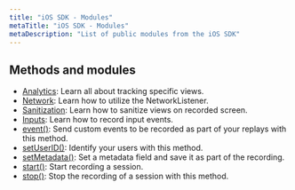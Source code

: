 ```yaml
---
title: "iOS SDK - Modules"
metaTitle: "iOS SDK - Modules"
metaDescription: "List of public modules from the iOS SDK"
---
```


## Methods and modules

- [Analytics](/ios-sdk/analytics): Learn all about tracking specific views.
- [Network](/ios-sdk/network): Learn how to utilize the NetworkListener.
- [Sanitization](/ios-sdk/sanitization): Learn how to sanitize views on recorded screen.
- [Inputs](/ios-sdk/inputs): Learn how to record input events.
- [event()](/ios-sdk/event): Send custom events to be recorded as part of your replays with this method.
- [setUserID()](/ios-sdk/set-user-id): Identify your users with this method.
- [setMetadata()](/ios-sdk/set-metadata): Set a metadata field and save it as part of the recording.
- [start()](/ios-sdk/start): Start recording a session.
- [stop()](/ios-sdk/stop): Stop the recording of a session with this method.

